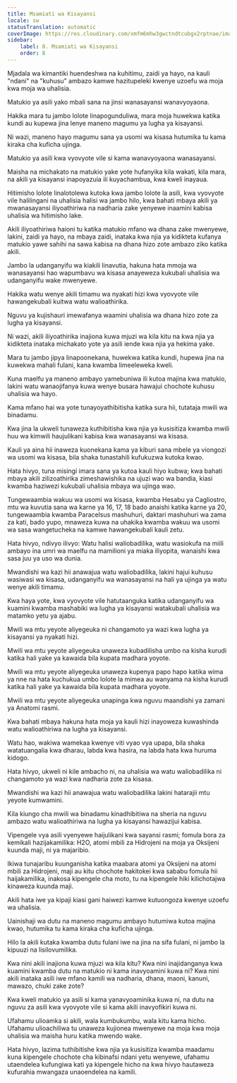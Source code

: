 ```yaml
---
title: Msamiati wa Kisayansi
locale: sw
statusTranslation: automatic
coverImage: https://res.cloudinary.com/xmfm6mhw3gwctndtcubgx2rptnae/image/upload/v1741354419/small_cover_la_gran_rebelion_28716e29d2.webp
sidebar:
    label: 8. Msamiati wa Kisayansi
    order: 8
---
```

Mjadala wa kimantiki huendeshwa na kuhitimu, zaidi ya hayo, na kauli "ndani" na "kuhusu" ambazo kamwe hazitupeleki kwenye uzoefu wa moja kwa moja wa uhalisia.

Matukio ya asili yako mbali sana na jinsi wanasayansi wanavyoyaona.

Hakika mara tu jambo lolote linapogunduliwa, mara moja huwekwa katika kundi au kupewa jina lenye maneno magumu ya lugha ya kisayansi.

Ni wazi, maneno hayo magumu sana ya usomi wa kisasa hutumika tu kama kiraka cha kuficha ujinga.

Matukio ya asili kwa vyovyote vile si kama wanavyoyaona wanasayansi.

Maisha na michakato na matukio yake yote hufanyika kila wakati, kila mara, na akili ya kisayansi inapoyazuia ili kuyachambua, kwa kweli inayaua.

Hitimisho lolote linalotolewa kutoka kwa jambo lolote la asili, kwa vyovyote vile halilingani na uhalisia halisi wa jambo hilo, kwa bahati mbaya akili ya mwanasayansi iliyoathiriwa na nadharia zake yenyewe inaamini kabisa uhalisia wa hitimisho lake.

Akili iliyoathiriwa haioni tu katika matukio mfano wa dhana zake mwenyewe, lakini, zaidi ya hayo, na mbaya zaidi, inataka kwa njia ya kidikteta kufanya matukio yawe sahihi na sawa kabisa na dhana hizo zote ambazo ziko katika akili.

Jambo la udanganyifu wa kiakili linavutia, hakuna hata mmoja wa wanasayansi hao wapumbavu wa kisasa anayeweza kukubali uhalisia wa udanganyifu wake mwenyewe.

Hakika watu wenye akili timamu wa nyakati hizi kwa vyovyote vile hawangekubali kuitwa watu walioathirika.

Nguvu ya kujishauri imewafanya waamini uhalisia wa dhana hizo zote za lugha ya kisayansi.

Ni wazi, akili iliyoathirika inajiona kuwa mjuzi wa kila kitu na kwa njia ya kidikteta inataka michakato yote ya asili iende kwa njia ya hekima yake.

Mara tu jambo jipya linapoonekana, huwekwa katika kundi, hupewa jina na kuwekwa mahali fulani, kana kwamba limeeleweka kweli.

Kuna maelfu ya maneno ambayo yamebuniwa ili kutoa majina kwa matukio, lakini watu wanaojifanya kuwa wenye busara hawajui chochote kuhusu uhalisia wa hayo.

Kama mfano hai wa yote tunayoyathibitisha katika sura hii, tutataja mwili wa binadamu.

Kwa jina la ukweli tunaweza kuthibitisha kwa njia ya kusisitiza kwamba mwili huu wa kimwili haujulikani kabisa kwa wanasayansi wa kisasa.

Kauli ya aina hii inaweza kuonekana kama ya kiburi sana mbele ya viongozi wa usomi wa kisasa, bila shaka tunastahili kufukuzwa kutoka kwao.

Hata hivyo, tuna misingi imara sana ya kutoa kauli hiyo kubwa; kwa bahati mbaya akili zilizoathirika zimeshawishika na ujuzi wao wa bandia, kiasi kwamba haziwezi kukubali uhalisia mbaya wa ujinga wao.

Tungewaambia wakuu wa usomi wa kisasa, kwamba Hesabu ya Cagliostro, mtu wa kuvutia sana wa karne ya 16, 17, 18 bado anaishi katika karne ya 20, tungewaambia kwamba Paracelsus mashuhuri, daktari mashuhuri wa zama za kati, bado yupo, mnaweza kuwa na uhakika kwamba wakuu wa usomi wa sasa wangetucheka na kamwe hawangekubali kauli zetu.

Hata hivyo, ndivyo ilivyo: Watu halisi waliobadilika, watu wasiokufa na miili ambayo ina umri wa maelfu na mamilioni ya miaka iliyopita, wanaishi kwa sasa juu ya uso wa dunia.

Mwandishi wa kazi hii anawajua watu waliobadilika, lakini hajui kuhusu wasiwasi wa kisasa, udanganyifu wa wanasayansi na hali ya ujinga ya watu wenye akili timamu.

Kwa haya yote, kwa vyovyote vile hatutaanguka katika udanganyifu wa kuamini kwamba mashabiki wa lugha ya kisayansi watakubali uhalisia wa matamko yetu ya ajabu.

Mwili wa mtu yeyote aliyegeuka ni changamoto ya wazi kwa lugha ya kisayansi ya nyakati hizi.

Mwili wa mtu yeyote aliyegeuka unaweza kubadilisha umbo na kisha kurudi katika hali yake ya kawaida bila kupata madhara yoyote.

Mwili wa mtu yeyote aliyegeuka unaweza kupenya papo hapo katika wima ya nne na hata kuchukua umbo lolote la mimea au wanyama na kisha kurudi katika hali yake ya kawaida bila kupata madhara yoyote.

Mwili wa mtu yeyote aliyegeuka unapinga kwa nguvu maandishi ya zamani ya Anatomi rasmi.

Kwa bahati mbaya hakuna hata moja ya kauli hizi inayoweza kuwashinda watu walioathiriwa na lugha ya kisayansi.

Watu hao, wakiwa wamekaa kwenye viti vyao vya upapa, bila shaka watatuangalia kwa dharau, labda kwa hasira, na labda hata kwa huruma kidogo.

Hata hivyo, ukweli ni kile ambacho ni, na uhalisia wa watu waliobadilika ni changamoto ya wazi kwa nadharia zote za kisasa.

Mwandishi wa kazi hii anawajua watu waliobadilika lakini hatarajii mtu yeyote kumwamini.

Kila kiungo cha mwili wa binadamu kinadhibitiwa na sheria na nguvu ambazo watu walioathiriwa na lugha ya kisayansi hawazijui kabisa.

Vipengele vya asili vyenyewe haijulikani kwa sayansi rasmi; fomula bora za kemikali hazijakamilika: H2O, atomi mbili za Hidrojeni na moja ya Oksijeni kuunda maji, ni ya majaribio.

Ikiwa tunajaribu kuunganisha katika maabara atomi ya Oksijeni na atomi mbili za Hidrojeni, maji au kitu chochote hakitokei kwa sababu fomula hii haijakamilika, inakosa kipengele cha moto, tu na kipengele hiki kilichotajwa kinaweza kuunda maji.

Akili hata iwe ya kipaji kiasi gani haiwezi kamwe kutuongoza kwenye uzoefu wa uhalisia.

Uainishaji wa dutu na maneno magumu ambayo hutumiwa kutoa majina kwao, hutumika tu kama kiraka cha kuficha ujinga.

Hilo la akili kutaka kwamba dutu fulani iwe na jina na sifa fulani, ni jambo la kipuuzi na lisilovumilika.

Kwa nini akili inajiona kuwa mjuzi wa kila kitu? Kwa nini inajidanganya kwa kuamini kwamba dutu na matukio ni kama inavyoamini kuwa ni? Kwa nini akili inataka asili iwe mfano kamili wa nadharia, dhana, maoni, kanuni, mawazo, chuki zake zote?

Kwa kweli matukio ya asili si kama yanavyoaminika kuwa ni, na dutu na nguvu za asili kwa vyovyote vile si kama akili inavyofikiri kuwa ni.

Ufahamu ulioamka si akili, wala kumbukumbu, wala kitu kama hicho. Ufahamu ulioachiliwa tu unaweza kujionea mwenyewe na moja kwa moja uhalisia wa maisha huru katika mwendo wake.

Hata hivyo, lazima tuthibitishe kwa njia ya kusisitiza kwamba maadamu kuna kipengele chochote cha kibinafsi ndani yetu wenyewe, ufahamu utaendelea kufungiwa kati ya kipengele hicho na kwa hivyo hautaweza kufurahia mwangaza unaoendelea na kamili.

